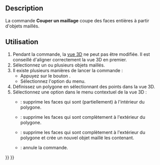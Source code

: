 <languages/>

{{Docnav/fr
|[[Mesh_Difference/fr|Différence]]
|[[Mesh_PolyTrim/fr|Ajuster]]
|[[Mesh_Workbench/fr|Atelier Mesh]]
|IconL=Mesh_Difference.svg
|IconR=Mesh_PolyTrim.svg
|IconC=Workbench_Mesh.svg
}}

{{GuiCommand/fr
|Name=Mesh PolyCut
|Name/fr=Mesh Couper un maillage
|MenuLocation=Maillages → Couper → Couper le maillage
|Workbenches=[[Mesh_Workbench/fr|Mesh]]
|SeeAlso=[[Mesh_PolyTrim/fr|Mesh Ajuster]], [[Mesh_TrimByPlane/fr|Mesh Ajuster par plan]]
}}

==Description==

La commande '''Couper un maillage''' coupe des faces entières à partir d'objets maillés.

<span id="Usage"></span>
==Utilisation==

# Pendant la commande, la [[3D_view/fr|vue 3D]] ne peut pas être modifiée. Il est conseillé d'aligner correctement la vue 3D en premier.
# Sélectionnez un ou plusieurs objets maillés.
# Il existe plusieurs manières de lancer la commande :
#* Appuyez sur le bouton {{Button|[[Image:Mesh_PolyCut.svg|16px]] [[Mesh_PolyCut/fr|Couper le maillage]]}}.
#* Sélectionnez l'option {{MenuCommand|Maillages → Couper → [[Image: Mesh_PolyCut.svg|16px]] Couper la maillage}} du menu.
# Définissez un polygone en sélectionnant des points dans la vue 3D.
# Sélectionnez une option dans le menu contextuel de la vue 3D :
#* {{MenuCommand|Intérieur}} : supprime les faces qui sont (partiellement) à l'intérieur du polygone.
#* {{MenuCommand|Extérieur}} : supprime les faces qui sont complètement à l'extérieur du polygone.
#* {{MenuCommand|Recomposer}} : supprime les faces qui sont complètement à l'extérieur du polygone et crée un nouvel objet maillé les contenant.
#* {{MenuCommand|Annuler}} : annule la commande.


{{Docnav/fr
|[[Mesh_Difference/fr|Différence]]
|[[Mesh_PolyTrim/fr|Ajuster]]
|[[Mesh_Workbench/fr|Atelier Mesh]]
|IconL=Mesh_Difference.svg
|IconR=Mesh_PolyTrim.svg
|IconC=Workbench_Mesh.svg
}}

{{Mesh Tools navi{{#translation:}}}}
{{Userdocnavi{{#translation:}}}}
{{clear}}